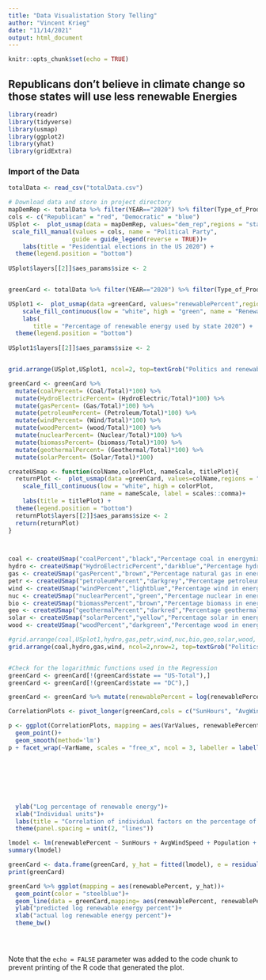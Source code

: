 ```yaml
---
title: "Data Visualistation Story Telling"
author: "Vincent Krieg"
date: "11/14/2021"
output: html_document
---
```


```r
knitr::opts_chunk$set(echo = TRUE)
```

## Republicans don't believe in climate change so those states will use less renewable Energies


```r
library(readr)
library(tidyverse)
library(usmap)
library(ggplot2)
library(yhat)
library(gridExtra)
```

### Import of the Data ###

```r
totalData <- read_csv("totalData.csv")
```
```r
# Download data and store in project directory
mapDemRep <- totalData %>% filter(YEAR=="2020") %>% filter(Type_of_Producer=='Total Electric Power Industry') %>% mutate(dem_rep=if_else(dem_percent>rep_percent,"Democratic","Republican"))
cols <- c("Republican" = "red", "Democratic" = "blue")
USplot <-  plot_usmap(data = mapDemRep, values="dem_rep",regions = "states",labels = TRUE) + 
 scale_fill_manual(values = cols, name = "Political Party", 
                  guide = guide_legend(reverse = TRUE))+
    labs(title = "Pesidential elections in the US 2020") +
  theme(legend.position = "bottom")
  
USplot$layers[[2]]$aes_params$size <- 2



```
```r
greenCard <- totalData %>% filter(YEAR=="2020") %>% filter(Type_of_Producer=='Total Electric Power Industry')  %>% mutate(renewableTotal=HydroElectric+Wind+wood+biomass+Geothermal+Solar) %>% mutate(renewablePercent= (renewableTotal/Total)*100)

USplot1 <-  plot_usmap(data =greenCard, values="renewablePercent",regions = "states",labels = TRUE) + 
    scale_fill_continuous(low = "white", high = "green", name = "Renewable Energy in %", label = scales::comma)+
    labs(
       title = "Percentage of renewable energy used by state 2020") +
  theme(legend.position = "bottom")
  
USplot1$layers[[2]]$aes_params$size <- 2


grid.arrange(USplot,USplot1, ncol=2, top=textGrob("Politics and renewable energies in the United States",gp=gpar(fontsize=20,font=3)))


```
```r
greenCard <- greenCard %>% 
  mutate(coalPercent= (Coal/Total)*100) %>%
  mutate(HydroElectricPercent= (HydroElectric/Total)*100) %>%
  mutate(gasPercent= (Gas/Total)*100) %>%
  mutate(petroleumPercent= (Petroleum/Total)*100) %>%
  mutate(windPercent= (Wind/Total)*100) %>%
  mutate(woodPercent= (wood/Total)*100) %>%
  mutate(nuclearPercent= (Nuclear/Total)*100) %>%
  mutate(biomassPercent= (biomass/Total)*100) %>%
  mutate(geothermalPercent= (Geothermal/Total)*100) %>%
  mutate(solarPercent= (Solar/Total)*100)


```

```r

createUSmap <- function(colName,colorPlot, nameScale, titlePlot){
  returnPlot <-  plot_usmap(data =greenCard, values=colName,regions = "states",labels = TRUE) + 
    scale_fill_continuous(low = "white", high = colorPlot, 
                          name = nameScale, label = scales::comma)+
    labs(title = titlePlot) +
  theme(legend.position = "bottom")
  returnPlot$layers[[2]]$aes_params$size <- 2
  return(returnPlot)
}

  

coal <- createUSmap("coalPercent","black","Percentage coal in energymix", "Coal")
hydro <- createUSmap("HydroElectricPercent","darkblue","Percentage hydro electric in energymix", "Hydro Electic")
gas <- createUSmap("gasPercent","brown","Percentage natural gas in energymix", "Natural Gas")
petr <- createUSmap("petroleumPercent","darkgrey","Percentage petroleum in energymix", "Petroleum")
wind <- createUSmap("windPercent","lightblue","Percentage wind in energymix", "Wind")
nuc <- createUSmap("nuclearPercent","green","Percentage nuclear in energymix", "Nuclear")
bio <- createUSmap("biomassPercent","brown","Percentage biomass in energymix", "Biomass")
geo <- createUSmap("geothermalPercent","darkred","Percentage geothermal in energymix", "Geothermal")
solar <- createUSmap("solarPercent","yellow","Percentage solar in energymix", "Solar")
wood <- createUSmap("woodPercent","darkgreen","Percentage wood in energymix", "Wood")

#grid.arrange(coal,USplot1,hydro,gas,petr,wind,nuc,bio,geo,solar,wood, ncol=2,nrow=6, top=textGrob("Politics and renewable energies in the United States",gp=gpar(fontsize=20,font=3)))
grid.arrange(coal,hydro,gas,wind, ncol=2,nrow=2, top=textGrob("Politics and renewable energies in the United States",gp=gpar(fontsize=20,font=3)))

```

```r



```



```r


#Check for the logarithmic functions used in the Regression
greenCard <- greenCard[!(greenCard$state == "US-Total"),]
greenCard <- greenCard[!(greenCard$state == "DC"),]

greenCard <- greenCard %>% mutate(renewablePercent = log(renewablePercent)) 

CorrelationPlots <- pivot_longer(greenCard,cols = c("SunHours", "AvgWindSpeed", "Population", "EducationIndex", "rep_percent", "GdpinMioUSD"), names_to = "VarName", values_to = "VarValues")

p <- ggplot(CorrelationPlots, mapping = aes(VarValues, renewablePercent)) + 
  geom_point()+
  geom_smooth(method='lm')
p + facet_wrap(~VarName, scales = "free_x", ncol = 3, labeller = labeller(VarName =
                                                                            c("SunHours" = "Average sunshine hours per day", 
                                                                              "AvgWindSpeed" = "Average Wind Speed", 
                                                                              "Population"= "Population", 
                                                                              "EducationIndex"="Education index", 
                                                                              "rep_percent" = "Percentage votes Republicans 2020 ",
                                                                              "GdpinMioUSD" = "Gdp in Mio USD in 2020")
                                                                          ))+
  ylab("Log percentage of renewable energy")+
  xlab("Individual units")+
  labs(title = "Correlation of individual factors on the percentage of renewable energy used" )+
  theme(panel.spacing = unit(2, "lines"))

```
```r

lmodel <- lm(renewablePercent ~ SunHours + AvgWindSpeed + Population + EducationIndex + GdpinMioUSD + rep_percent, data = greenCard)
summary(lmodel)

```
```r
greenCard <- data.frame(greenCard, y_hat = fitted(lmodel), e = residuals(lmodel))
print(greenCard)
```
```r
greenCard %>% ggplot(mapping = aes(renewablePercent, y_hat))+
  geom_point(color = "steelblue")+
  geom_line(data = greenCard,mapping= aes(renewablePercent, renewablePercent), color = "darkred")+
  ylab("predicted log renewable energy percent")+
  xlab("actual log renewable energy percent")+
  theme_bw()

```
```r


```
```r


```
```r


```









Note that the `echo = FALSE` parameter was added to the code chunk to prevent printing of the R code that generated the plot.
